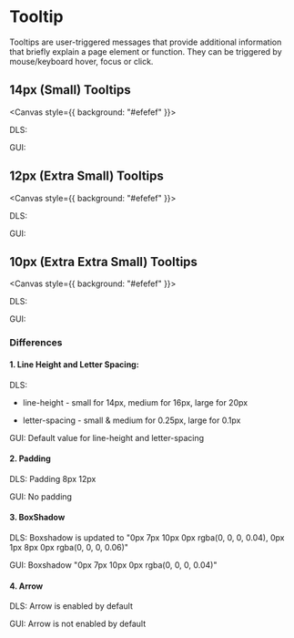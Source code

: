 <style>
  {`
    .flex {
      display: flex;
      align-items: center;
      gap: 16px;
      div {
        display: flex;
      }
    }
     .type {
      min-width: 40px;
    }
 `}
</style>



<Meta title="Tooltip Overview" />

# Tooltip

Tooltips are user-triggered messages that provide additional information that briefly explain a page element or function. They can be triggered by mouse/keyboard hover, focus or click.

## 14px (Small) Tooltips

<Canvas style={{ background: "#efefef" }}>
  <div>
    <div class="flex">
      <p class="type">DLS:</p>
      <Story of={TooltipStories.Large} />
      <Story of={TooltipStories.LargeOpen} />
    </div>
  </div>
  <div>
    <div class="flex">
      <p class="type">GUI:</p>
      <Story of={TooltipGUIStories.Large} />
      <Story of={TooltipGUIStories.LargeOpen} />
    </div>
  </div>
</Canvas>

## 12px (Extra Small) Tooltips

<Canvas style={{ background: "#efefef" }}>
  <div>
    <div class="flex">
      <p class="type">DLS:</p>
      <Story of={TooltipStories.Medium} />
      <Story of={TooltipStories.MediumOpen} />
    </div>
  </div>
  <div>
    <div class="flex">
      <p class="type">GUI:</p>
      <Story of={TooltipGUIStories.Medium} />
      <Story of={TooltipGUIStories.MediumOpen} />
    </div>
  </div>
</Canvas>

## 10px (Extra Extra Small) Tooltips

<Canvas style={{ background: "#efefef" }}>
  <div>
    <div class="flex">
      <p class="type">DLS:</p>
      <Story of={TooltipStories.Small} />
      <Story of={TooltipStories.SmallOpen} />
    </div>
  </div>
  <div>
    <div class="flex">
      <p class="type">GUI:</p>
      <Story of={TooltipGUIStories.Small} />
      <Story of={TooltipGUIStories.SmallOpen} />
    </div>
  </div>
</Canvas>

### Differences

#### 1. Line Height and Letter Spacing:

DLS:

- line-height - small for 14px, medium for 16px, large for 20px

- letter-spacing - small & medium for 0.25px, large for 0.1px

GUI: Default value for line-height and letter-spacing

#### 2. Padding

DLS: Padding 8px 12px

GUI: No padding

#### 3. BoxShadow

DLS: Boxshadow is updated to "0px 7px 10px 0px rgba(0, 0, 0, 0.04), 0px 1px 8px 0px rgba(0, 0, 0, 0.06)"

GUI: Boxshadow "0px 7px 10px 0px rgba(0, 0, 0, 0.04)"

#### 4. Arrow

DLS: Arrow is enabled by default

GUI: Arrow is not enabled by default
